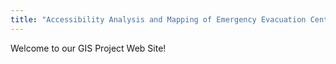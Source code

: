 ```yaml
---
title: "Accessibility Analysis and Mapping of Emergency Evacuation Centres and Medical Services"
---
```


Welcome to our GIS Project Web Site!

